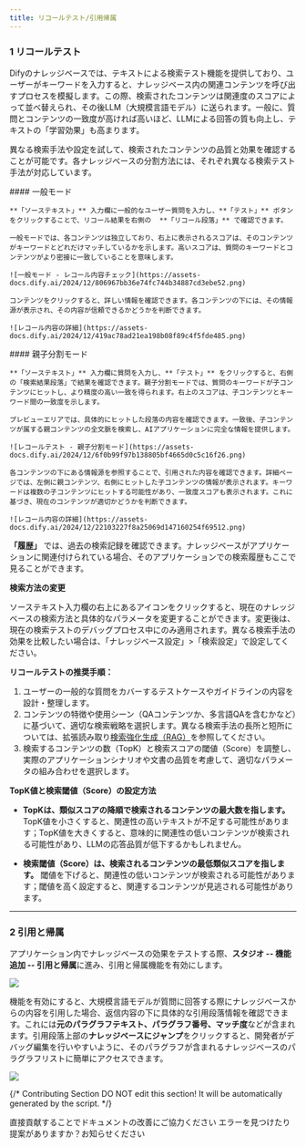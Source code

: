 ```yaml
---
title: リコールテスト/引用帰属
---
```


### 1 リコールテスト

Difyのナレッジベースでは、テキストによる検索テスト機能を提供しており、ユーザーがキーワードを入力すると、ナレッジベース内の関連コンテンツを呼び出すプロセスを模擬します。この際、検索されたコンテンツは関連度のスコアによって並べ替えられ、その後LLM（大規模言語モデル）に送られます。一般に、質問とコンテンツの一致度が高ければ高いほど、LLMによる回答の質も向上し、テキストの「学習効果」も高まります。

異なる検索手法や設定を試して、検索されたコンテンツの品質と効果を確認することが可能です。各ナレッジベースの分割方法には、それぞれ異なる検索テスト手法が対応しています。

<Tabs>
  <Tab title="Automatic">
    #### 一般モード

    **「ソーステキスト」** 入力欄に一般的なユーザー質問を入力し、**「テスト」** ボタンをクリックすることで、リコール結果を右側の  **「リコール段落」** で確認できます。

    一般モードでは、各コンテンツは独立しており、右上に表示されるスコアは、そのコンテンツがキーワードとどれだけマッチしているかを示します。高いスコアは、質問のキーワードとコンテンツがより密接に一致していることを意味します。

    ![一般モード - レコール内容チェック](https://assets-docs.dify.ai/2024/12/806967bb36e74fc744b34887cd3ebe52.png)

    コンテンツをクリックすると、詳しい情報を確認できます。各コンテンツの下には、その情報源が表示され、その内容が信頼できるかどうかを判断できます。

    ![レコール内容の詳細](https://assets-docs.dify.ai/2024/12/419ac78ad21ea198b08f89c4f5fde485.png)
  </Tab>

  <Tab title="Custom">
    #### 親子分割モード

    **「ソーステキスト」** 入力欄に質問を入力し、**「テスト」** をクリックすると、右側の「検索結果段落」で結果を確認できます。親子分割モードでは、質問のキーワードが子コンテンツにヒットし、より精度の高い一致を得られます。右上のスコアは、子コンテンツとキーワード間の一致度を示します。

    プレビューエリアでは、具体的にヒットした段落の内容を確認できます。一致後、子コンテンツが属する親コンテンツの全文脈を検索し、AIアプリケーションに完全な情報を提供します。

    ![レコールテスト - 親子分割モード](https://assets-docs.dify.ai/2024/12/6f0b99f97b138805bf4665d0c5c16f26.png)

    各コンテンツの下にある情報源を参照することで、引用された内容を確認できます。詳細ページでは、左側に親コンテンツ、右側にヒットした子コンテンツの情報が表示されます。キーワードは複数の子コンテンツにヒットする可能性があり、一致度スコアも表示されます。これに基づき、現在のコンテンツが適切かどうかを判断できます。

    ![レコール内容の詳細](https://assets-docs.dify.ai/2024/12/22103227f8a25069d147160254f69512.png)
  </Tab>
</Tabs>

**「履歴」** では、過去の検索記録を確認できます。ナレッジベースがアプリケーションに関連付けられている場合、そのアプリケーションでの検索履歴もここで見ることができます。

**検索方法の変更**

ソーステキスト入力欄の右上にあるアイコンをクリックすると、現在のナレッジベースの検索方法と具体的なパラメータを変更することができます。変更後は、現在の検索テストのデバッグプロセス中にのみ適用されます。異なる検索手法の効果を比較したい場合は、「ナレッジベース設定」>「検索設定」で設定してください。

**リコールテストの推奨手順：**

1. ユーザーの一般的な質問をカバーするテストケースやガイドラインの内容を設計・整理します。
2. コンテンツの特徴や使用シーン（QAコンテンツか、多言語QAを含むかなど）に基づいて、適切な検索戦略を選択します。異なる検索手法の長所と短所については、拡張読み取り[検索強化生成（RAG）](/learn-more/extended-reading/retrieval-augment/)を参照してください。
3. 検索するコンテンツの数（TopK）と検索スコアの閾値（Score）を調整し、実際のアプリケーションシナリオや文書の品質を考慮して、適切なパラメータの組み合わせを選択します。

**TopK値と検索閾値（Score）の設定方法**

* **TopKは、類似スコアの降順で検索されるコンテンツの最大数を指します。** TopK値を小さくすると、関連性の高いテキストが不足する可能性があります；TopK値を大きくすると、意味的に関連性の低いコンテンツが検索される可能性があり、LLMの応答品質が低下するかもしれません。

* **検索閾値（Score）は、検索されるコンテンツの最低類似スコアを指します。** 閾値を下げると、関連性の低いコンテンツが検索される可能性があります；閾値を高く設定すると、関連するコンテンツが見逃される可能性があります。

---

### 2 引用と帰属

アプリケーション内でナレッジベースの効果をテストする際、**スタジオ -- 機能追加 -- 引用と帰属**に進み、引用と帰属機能を有効にします。

![](https://assets-docs.dify.ai/2025/04/ed723cf831f455c361642b1d5cc5b621.png)

機能を有効にすると、大規模言語モデルが質問に回答する際にナレッジベースからの内容を引用した場合、返信内容の下に具体的な引用段落情報を確認できます。これには**元のパラグラフテキスト、パラグラフ番号、マッチ度**などが含まれます。引用段落上部の**ナレッジベースにジャンプ**をクリックすると、開発者がデバッグ編集を行いやすいように、そのパラグラフが含まれるナレッジベースのパラグラフリストに簡単にアクセスできます。

![](https://assets-docs.dify.ai/2025/04/de0b5bd3ed224844f70d2e31b4e5f989.png)

{/*
Contributing Section
DO NOT edit this section!
It will be automatically generated by the script.
*/}

<CardGroup cols="2">
    <Card
        title="このページを編集する"
        icon="pen-to-square"
        href="https://github.com/langgenius/dify-docs/edit/main/ja-jp/guides/knowledge-base/retrieval-test-and-citation.mdx"
    >
        直接貢献することでドキュメントの改善にご協力ください
    </Card>
    <Card
        title="問題を報告する"
        icon="github"
        href="https://github.com/langgenius/dify-docs/issues/new?title=ドキュメントの問題%3A%20eval-test-and-citat&body=%23%23%20問題の説明%0A%3C%21--%20発見した問題について簡単に説明してください%20--%3E%0A%0A%23%23%20ページリンク%0Ahttps%3A%2F%2Fgithub.com%2Flanggenius%2Fdify-docs%2Fblob%2Fmain%2Fja-jp/guides/knowledge-base%2Fretrieval-test-and-citation.mdx%0A%0A%23%23%20提案される変更%0A%3C%21--%20特定の変更案がある場合は、ここで説明してください%20--%3E%0A%0A%3C%21--%20ドキュメントの品質向上にご協力いただきありがとうございます！%20--%3E"
    >
        エラーを見つけたり提案がありますか？お知らせください
    </Card>
</CardGroup>
